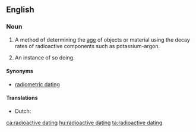 ==English==

===Noun===
{{en-noun|-|s|head=[[radioactive]] [[dating]]}}

# {{label|en|uncountable}} A method of determining the [[age]] of objects or material using the decay rates of radioactive components such as potassium-argon.
# {{label|en|countable}} An instance of so doing.

====Synonyms====
* [[radiometric dating]]

====Translations====
{{checktrans-top}}
* Dutch: {{t|nl|radiometrische datering|f}}
{{trans-mid}}
{{trans-bottom}}

[[ca:radioactive dating]]
[[hu:radioactive dating]]
[[ta:radioactive dating]]